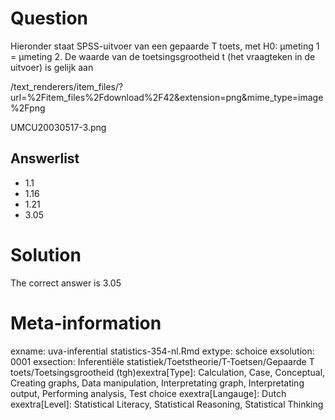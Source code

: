 Question
========

Hieronder staat SPSS-uitvoer van een gepaarde T toets, met H0: µmeting 1 = µmeting 2. De waarde van de toetsingsgrootheid t (het vraagteken in de uitvoer) is gelijk aan 

 /text_renderers/item_files/?url=%2Fitem_files%2Fdownload%2F42&extension=png&mime_type=image%2Fpng 

 UMCU20030517-3.png 

Answerlist
----------
* 1.1
* 1.16
* 1.21
* 3.05

Solution
========

The correct answer is  3.05 

Meta-information
================
exname: uva-inferential statistics-354-nl.Rmd 
extype: schoice 
exsolution: 0001 
exsection: Inferentiële statistiek/Toetstheorie/T-Toetsen/Gepaarde T toets/Toetsingsgrootheid (tgh)exextra[Type]: Calculation, Case, Conceptual, Creating graphs, Data manipulation, Interpretating graph, Interpretating output, Performing analysis, Test choice 
exextra[Langauge]: Dutch 
exextra[Level]: Statistical Literacy, Statistical Reasoning, Statistical Thinking 
